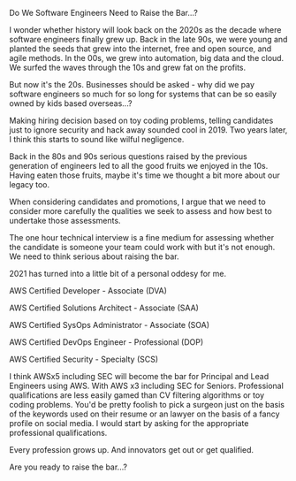 Do We Software Engineers Need to Raise the Bar...?


I wonder whether history will look back on the 2020s as the decade where software engineers finally grew up. Back in the late 90s, we were young and planted the seeds that grew into the internet, free and open source, and agile methods. In the 00s, we grew into automation, big data and the cloud. We surfed the waves through the 10s and grew fat on the profits.

But now it's the 20s. Businesses should be asked - why did we pay software engineers so much for so long for systems that can be so easily owned by kids based overseas...?

Making hiring decision based on toy coding problems, telling candidates just to ignore security and hack away sounded cool in 2019. Two years later, I think this starts to sound like wilful negligence.

Back in the 80s and 90s serious questions raised by the previous generation of engineers led to all the good fruits we enjoyed in the 10s. Having eaten those fruits, maybe it's time we thought a bit more about our legacy too.

When considering candidates and promotions, I argue that we need to consider more carefully the qualities we seek to assess and how best to undertake those assessments.

The one hour technical interview is a fine medium for assessing whether the candidate is someone your team could work with but it's not enough. We need to think serious about raising the bar.

2021 has turned into a little bit of a personal oddesy for me.

AWS Certified Developer - Associate (DVA)

AWS Certified Solutions Architect - Associate (SAA)

AWS Certified SysOps Administrator - Associate (SOA)

AWS Certified DevOps Engineer - Professional (DOP)

AWS Certified Security - Specialty (SCS)

I think AWSx5 including SEC will become the bar for Principal and Lead Engineers using AWS. With AWS x3 including SEC for Seniors. Professional qualifications are less easily gamed than CV filtering algorithms or toy coding problems. You'd be pretty foolish to pick a surgeon just on the basis of the keywords used on their resume or an lawyer on the basis of a fancy profile on social media. I would start by asking for the appropriate professional qualifications.

Every profession grows up. And innovators get out or get qualified.

Are you ready to raise the bar...?
